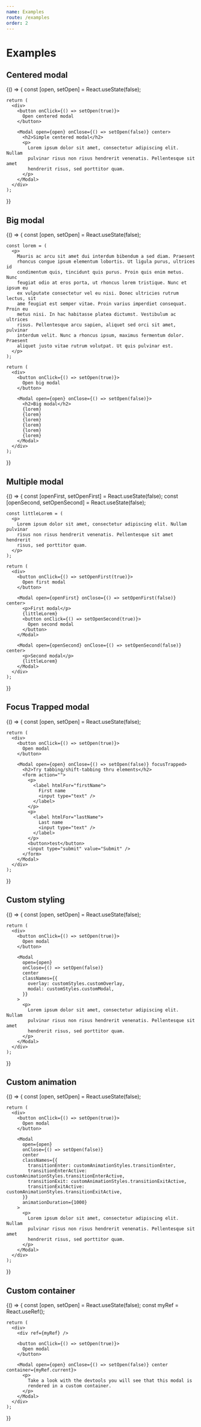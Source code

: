 ```yaml
---
name: Examples
route: /examples
order: 2
---
```



# Examples

## Centered modal

<Playground>
  {() => {
    const [open, setOpen] = React.useState(false);

    return (
      <div>
        <button onClick={() => setOpen(true)}>
          Open centered modal
        </button>

        <Modal open={open} onClose={() => setOpen(false)} center>
          <h2>Simple centered modal</h2>
          <p>
            Lorem ipsum dolor sit amet, consectetur adipiscing elit. Nullam
            pulvinar risus non risus hendrerit venenatis. Pellentesque sit amet
            hendrerit risus, sed porttitor quam.
          </p>
        </Modal>
      </div>
    );
  }}
</Playground>

## Big modal

<Playground>
  {() => {
    const [open, setOpen] = React.useState(false);

    const lorem = (
      <p>
        Mauris ac arcu sit amet dui interdum bibendum a sed diam. Praesent
        rhoncus congue ipsum elementum lobortis. Ut ligula purus, ultrices id
        condimentum quis, tincidunt quis purus. Proin quis enim metus. Nunc
        feugiat odio at eros porta, ut rhoncus lorem tristique. Nunc et ipsum eu
        ex vulputate consectetur vel eu nisi. Donec ultricies rutrum lectus, sit
        ame feugiat est semper vitae. Proin varius imperdiet consequat. Proin eu
        metus nisi. In hac habitasse platea dictumst. Vestibulum ac ultrices
        risus. Pellentesque arcu sapien, aliquet sed orci sit amet, pulvinar
        interdum velit. Nunc a rhoncus ipsum, maximus fermentum dolor. Praesent
        aliquet justo vitae rutrum volutpat. Ut quis pulvinar est.
      </p>
    );

    return (
      <div>
        <button onClick={() => setOpen(true)}>
          Open big modal
        </button>

        <Modal open={open} onClose={() => setOpen(false)}>
          <h2>Big modal</h2>
          {lorem}
          {lorem}
          {lorem}
          {lorem}
          {lorem}
          {lorem}
        </Modal>
      </div>
    );
  }}
</Playground>

## Multiple modal

<Playground>
  {() => {
    const [openFirst, setOpenFirst] = React.useState(false);
    const [openSecond, setOpenSecond] = React.useState(false);

    const littleLorem = (
      <p>
        Lorem ipsum dolor sit amet, consectetur adipiscing elit. Nullam pulvinar
        risus non risus hendrerit venenatis. Pellentesque sit amet hendrerit
        risus, sed porttitor quam.
      </p>
    );

    return (
      <div>
        <button onClick={() => setOpenFirst(true)}>
          Open first modal
        </button>

        <Modal open={openFirst} onClose={() => setOpenFirst(false)} center>
          <p>First modal</p>
          {littleLorem}
          <button onClick={() => setOpenSecond(true)}>
            Open second modal
          </button>
        </Modal>

        <Modal open={openSecond} onClose={() => setOpenSecond(false)} center>
          <p>Second modal</p>
          {littleLorem}
        </Modal>
      </div>
    );
  }}
</Playground>

## Focus Trapped modal

<Playground>
  {() => {
    const [open, setOpen] = React.useState(false);

    return (
      <div>
        <button onClick={() => setOpen(true)}>
          Open modal
        </button>

        <Modal open={open} onClose={() => setOpen(false)} focusTrapped>
          <h2>Try tabbing/shift-tabbing thru elements</h2>
          <form action="">
            <p>
              <label htmlFor="firstName">
                First name
                <input type="text" />
              </label>
            </p>
            <p>
              <label htmlFor="lastName">
                Last name
                <input type="text" />
              </label>
            </p>
            <button>test</button>
            <input type="submit" value="Submit" />
          </form>
        </Modal>
      </div>
    );
  }}
</Playground>

## Custom styling


<Playground>
  {() => {
    const [open, setOpen] = React.useState(false);

    return (
      <div>
        <button onClick={() => setOpen(true)}>
          Open modal
        </button>

        <Modal
          open={open}
          onClose={() => setOpen(false)} 
          center
          classNames={{
            overlay: customStyles.customOverlay,
            modal: customStyles.customModal,
          }}
        >
          <p>
            Lorem ipsum dolor sit amet, consectetur adipiscing elit. Nullam
            pulvinar risus non risus hendrerit venenatis. Pellentesque sit amet
            hendrerit risus, sed porttitor quam.
          </p>
        </Modal>
      </div>
    );
  }}
</Playground>

## Custom animation


<Playground>
  {() => {
    const [open, setOpen] = React.useState(false);

    return (
      <div>
        <button onClick={() => setOpen(true)}>
          Open modal
        </button>

        <Modal
          open={open}
          onClose={() => setOpen(false)} 
          center
          classNames={{
            transitionEnter: customAnimationStyles.transitionEnter,
            transitionEnterActive: customAnimationStyles.transitionEnterActive,
            transitionExit: customAnimationStyles.transitionExitActive,
            transitionExitActive: customAnimationStyles.transitionExitActive,
          }}
          animationDuration={1000}
        >
          <p>
            Lorem ipsum dolor sit amet, consectetur adipiscing elit. Nullam
            pulvinar risus non risus hendrerit venenatis. Pellentesque sit amet
            hendrerit risus, sed porttitor quam.
          </p>
        </Modal>
      </div>
    );
  }}
</Playground>

## Custom container

<Playground>
  {() => {
    const [open, setOpen] = React.useState(false);
    const myRef = React.useRef();

    return (
      <div>
        <div ref={myRef} />

        <button onClick={() => setOpen(true)}>
          Open modal
        </button>

        <Modal open={open} onClose={() => setOpen(false)} center container={myRef.current}>
          <p>
            Take a look with the devtools you will see that this modal is
            rendered in a custom container.
          </p>
        </Modal>
      </div>
    );
  }}
</Playground>
